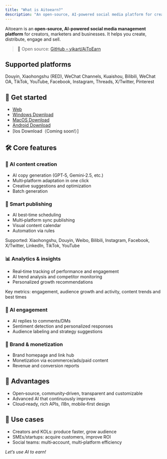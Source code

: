 ```yaml
---
title: "What is Aitoearn?"
description: "An open‑source, AI‑powered social media platform for creators and teams."
---
```

Aitoearn is an **open‑source, AI‑powered social media management platform** for creators, marketers and businesses. It helps you create, distribute, engage and sell.

> 🔗 Open source: [GitHub – yikart/AiToEarn](https://github.com/yikart/AiToEarn/)

## Supported platforms
Douyin, Xiaohongshu (RED), WeChat Channels, Kuaishou, Bilibili, WeChat OA, TikTok, YouTube, Facebook, Instagram, Threads, X/Twitter, Pinterest

## 🚀 Get started
- [Web](https://aitoearn.ai/en/accounts)
- [Windows Download](https://aitoearn-download.s3.ap-southeast-1.amazonaws.com/aitoearn-download/1.0.18/AiToEarnSetup-1.0.18.exe)
- [MacOS Download](https://aitoearn-download.s3.ap-southeast-1.amazonaws.com/aitoearn-download/1.0.18/AiToEarn+1.0.18.dmg)
- [Android Download](https://aitoearn-download.s3.ap-southeast-1.amazonaws.com/aitoearn-download/1.0.18/app-release-1.0.18.apk)
- [Ios Download（Coming soon!）]

## 🛠️ Core features

### 📝 AI content creation
- AI copy generation (GPT‑5, Gemini‑2.5, etc.)
- Multi‑platform adaptation in one click
- Creative suggestions and optimization
- Batch generation

### 📅 Smart publishing
- AI best‑time scheduling
- Multi‑platform sync publishing
- Visual content calendar
- Automation via rules

Supported: Xiaohongshu, Douyin, Weibo, Bilibili, Instagram, Facebook, X/Twitter, LinkedIn, TikTok, YouTube

### 📊 Analytics & insights
- Real‑time tracking of performance and engagement
- AI trend analysis and competitor monitoring
- Personalized growth recommendations

Key metrics: engagement, audience growth and activity, content trends and best times

### 🤖 AI engagement
- AI replies to comments/DMs
- Sentiment detection and personalized responses
- Audience labeling and strategy suggestions

### 🎨 Brand & monetization
- Brand homepage and link hub
- Monetization via ecommerce/ads/paid content
- Revenue and conversion reports

## 🌟 Advantages
- Open‑source, community‑driven, transparent and customizable
- Advanced AI that continuously improves
- Cloud‑ready, rich APIs, i18n, mobile‑first design

## 🎯 Use cases
- Creators and KOLs: produce faster, grow audience
- SMEs/startups: acquire customers, improve ROI
- Social teams: multi‑account, multi‑platform efficiency

*Let’s use AI to earn!*
